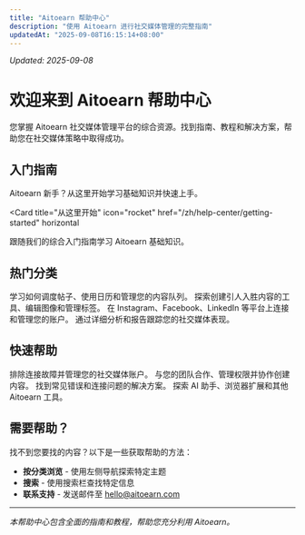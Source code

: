 ```yaml
---
title: "Aitoearn 帮助中心"
description: "使用 Aitoearn 进行社交媒体管理的完整指南"
updatedAt: "2025-09-08T16:15:14+08:00"
---
```

<!-- UPDATED_AT -->
_Updated: 2025-09-08_

# 欢迎来到 Aitoearn 帮助中心

您掌握 Aitoearn 社交媒体管理平台的综合资源。找到指南、教程和解决方案，帮助您在社交媒体策略中取得成功。

## 入门指南

Aitoearn 新手？从这里开始学习基础知识并快速上手。

<Card
title="从这里开始"
  icon="rocket"
  href="/zh/help-center/getting-started"
  horizontal
>
跟随我们的综合入门指南学习 Aitoearn 基础知识。
</Card>

## 热门分类

<Columns cols={2}>
<Card
title="发布"
    icon="calendar"
    href="/zh/help-center/publishing"
>
学习如何调度帖子、使用日历和管理您的内容队列。
</Card>
<Card
title="内容创建"
    icon="pen-to-square"
    href="/zh/help-center/content-creation"
>
探索创建引人入胜内容的工具、编辑图像和管理标签。
</Card>
<Card
title="社交平台"
    icon="share-nodes"
    href="/zh/help-center/social-platforms"
>
在 Instagram、Facebook、LinkedIn 等平台上连接和管理您的账户。
</Card>
<Card
title="分析"
    icon="chart-line"
    href="/zh/help-center/analytics"
>
通过详细分析和报告跟踪您的社交媒体表现。
</Card>
</Columns>

## 快速帮助

<Columns cols={2}>
<Card
title="渠道管理"
    icon="link"
    href="/zh/help-center/channel-management"
>
排除连接故障并管理您的社交媒体账户。
</Card>
<Card
title="团队协作"
    icon="users"
    href="/zh/help-center/team-collaboration"
>
与您的团队合作、管理权限并协作创建内容。
</Card>
<Card
title="错误库"
    icon="exclamation-triangle"
    href="/zh/help-center/error-library"
>
找到常见错误和连接问题的解决方案。
</Card>
<Card
title="工具和集成"
    icon="puzzle-piece"
    href="/zh/help-center/tools-integrations"
>
探索 AI 助手、浏览器扩展和其他Aitoearn 工具。
</Card>
</Columns>

## 需要帮助？

找不到您要找的内容？以下是一些获取帮助的方法：

- **按分类浏览** - 使用左侧导航探索特定主题
- **搜索** - 使用搜索栏查找特定信息
- **联系支持** - 发送邮件至 [hello@aitoearn.com](mailto:hello@aitoearn.com)

---

*本帮助中心包含全面的指南和教程，帮助您充分利用 Aitoearn。*
